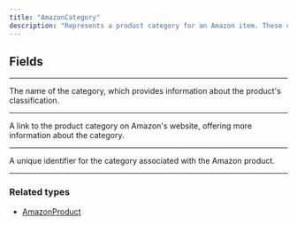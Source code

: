 ```yaml
---
title: "AmazonCategory"
description: "Represents a product category for an Amazon item. These categories can change over time."
---
```


## Fields

---

<ParamField path="name" type="String!">
   The name of the category, which provides information about the product's classification.
</ParamField>

---

<ParamField path="url" type="v!">
   A link to the product category on Amazon's website, offering more information about the category.
</ParamField>

---

<ParamField path="categoryID" type="ID!">
   A unique identifier for the category associated with the Amazon product.
</ParamField>

---

### Related types

* [AmazonProduct](/api-reference/amazonproduct)